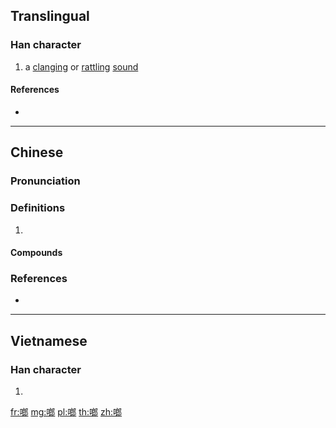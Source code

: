 {{character info/new}}
==Translingual==

===Han character===
{{Han char|rn=30|rad=口|as=08|sn=11|four=67027|canj=RIIL|ids=⿰口郎}}

# a [[clang]]ing or [[rattling]] [[sound]]

====References====
* {{Han ref|kx=0204.111|hdz=10646.090|uh=5577|ud=21879|bh=D86A|bd=55402}}

----

==Chinese==
{{zh-forms}}

===Pronunciation===
{{zh-pron
|m=lāng
|c=long1,long4
|mn=long
|mc=
|oc=
|cat=
}}

===Definitions===
{{zh-hanzi}}

# {{rfdef|zh}}

====Compounds====
{{zh-der|噹啷落地|噹啷|啷噹|丁鈴噹啷|啷鐺|當啷}}

===References===
* {{R:yue:mfccd}}

----

==Vietnamese==

===Han character===
{{vi-hantu|[[lắng]]|rs=口08}}

# {{defn|lang=vi|sort=口08}}

[[fr:啷]]
[[mg:啷]]
[[pl:啷]]
[[th:啷]]
[[zh:啷]]